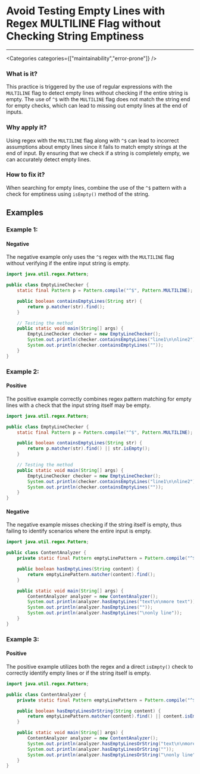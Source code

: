 

# Avoid Testing Empty Lines with Regex MULTILINE Flag without Checking String Emptiness

<Severity severity={SeverityLevels.MEDIUM} />

---

<Categories categories={["maintainability","error-prone"]} />

### What is it?
This practice is triggered by the use of regular expressions with the `MULTILINE` flag to detect empty lines without checking if the entire string is empty. The use of `^$` with the `MULTILINE` flag does not match the string end for empty checks, which can lead to missing out empty lines at the end of inputs.

### Why apply it?
Using regex with the `MULTILINE` flag along with `^$` can lead to incorrect assumptions about empty lines since it fails to match empty strings at the end of input. By ensuring that we check if a string is completely empty, we can accurately detect empty lines.

### How to fix it?
When searching for empty lines, combine the use of the `^$` pattern with a check for emptiness using `isEmpty()` method of the string.

## Examples

### Example 1:

<!-- #example -->

#### Negative

<!-- #example_negative_description -->
The negative example only uses the `^$` regex with the `MULTILINE` flag without verifying if the entire input string is empty.

<!-- #example_negative_code -->
```java
import java.util.regex.Pattern;

public class EmptyLineChecker {
    static final Pattern p = Pattern.compile("^$", Pattern.MULTILINE);  /* Noncompliant */

    public boolean containsEmptyLines(String str) {
        return p.matcher(str).find();
    }

    // Testing the method
    public static void main(String[] args) {
        EmptyLineChecker checker = new EmptyLineChecker();
        System.out.println(checker.containsEmptyLines("line1\n\nline2"));  // Correctly prints 'true'
        System.out.println(checker.containsEmptyLines(""));                // Incorrectly prints 'false'
    }
}
```

### Example 2:

<!-- #example -->

#### Positive

<!-- #example_positive_description -->
The positive example correctly combines regex pattern matching for empty lines with a check that the input string itself may be empty.

<!-- #example_positive_code -->
```java
import java.util.regex.Pattern;

public class EmptyLineChecker {
    static final Pattern p = Pattern.compile("^$", Pattern.MULTILINE);  /* Compliant */

    public boolean containsEmptyLines(String str) {
        return p.matcher(str).find() || str.isEmpty();
    }

    // Testing the method
    public static void main(String[] args) {
        EmptyLineChecker checker = new EmptyLineChecker();
        System.out.println(checker.containsEmptyLines("line1\n\nline2"));  // Prints 'true'
        System.out.println(checker.containsEmptyLines(""));                // Prints 'true'
    }
}
```

#### Negative

<!-- #example_negative_description -->
The negative example misses checking if the string itself is empty, thus failing to identify scenarios where the entire input is empty.

<!-- #example_negative_code -->
```java
import java.util.regex.Pattern;

public class ContentAnalyzer {
    private static final Pattern emptyLinePattern = Pattern.compile("^$", Pattern.MULTILINE);  /* Noncompliant */

    public boolean hasEmptyLines(String content) {
        return emptyLinePattern.matcher(content).find();
    }

    public static void main(String[] args) {
        ContentAnalyzer analyzer = new ContentAnalyzer();
        System.out.println(analyzer.hasEmptyLines("text\n\nmore text"));  // Correctly prints 'true'
        System.out.println(analyzer.hasEmptyLines(""));                   // Incorrectly prints 'false'
        System.out.println(analyzer.hasEmptyLines("\nonly line"));        // Correctly prints 'true'
    }
}
```

### Example 3:

<!-- #example -->

#### Positive

<!-- #example_positive_description -->
The positive example utilizes both the regex and a direct `isEmpty()` check to correctly identify empty lines or if the string itself is empty.

<!-- #example_positive_code -->
```java
import java.util.regex.Pattern;

public class ContentAnalyzer {
    private static final Pattern emptyLinePattern = Pattern.compile("^$", Pattern.MULTILINE);  /* Compliant */

    public boolean hasEmptyLinesOrString(String content) {
        return emptyLinePattern.matcher(content).find() || content.isEmpty();
    }

    public static void main(String[] args) {
        ContentAnalyzer analyzer = new ContentAnalyzer();
        System.out.println(analyzer.hasEmptyLinesOrString("text\n\nmore text"));  // Prints 'true'
        System.out.println(analyzer.hasEmptyLinesOrString(""));                   // Prints 'true'
        System.out.println(analyzer.hasEmptyLinesOrString("\nonly line"));        // Prints 'true'
    }
}
```